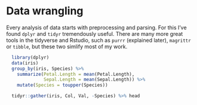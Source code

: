 # Data wrangling

Every analysis of data starts with preprocessing and parsing. For this I've found `dplyr` and `tidyr` tremendously useful. There are many more great tools in the tidyverse and Rstudio, such as `purrr` (explained later), `magrittr` or `tibble`, but these two simlify most of my work.

```r
  library(dplyr)
  data(iris)
  group_by(iris, Species) %>%
    summarize(Petal.Length = mean(Petal.Length),
              Sepal.Length = mean(Sepal.Length)) %>%
    mutate(Species = toupper(Species))

  tidyr::gather(iris, Col, Val, -Species) %>% head
```
